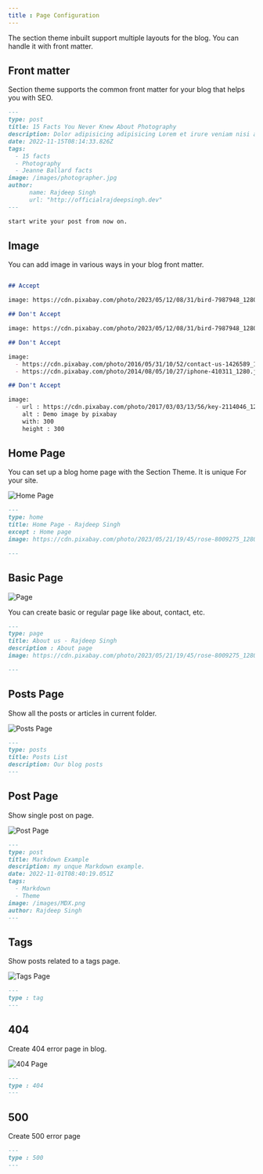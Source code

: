 ```yaml
---
title : Page Configuration
---
```


The section theme inbuilt support multiple layouts for the blog. You can handle it with front matter. 

## Front matter 
Section theme supports the common front matter for your blog that helps you with SEO.

```markdown  filename="new-post.mdx"
---
type: post
title: 15 Facts You Never Knew About Photography
description: Dolor adipisicing adipisicing Lorem et irure veniam nisi anim excepteur mollit occaecat eu.
date: 2022-11-15T08:14:33.826Z
tags:
  - 15 facts
  - Photography
  - Jeanne Ballard facts
image: /images/photographer.jpg
author: 
      name: Rajdeep Singh
      url: "http://officialrajdeepsingh.dev"
---

start write your post from now on.
```

## Image

You can add image in various ways in your blog front matter.

```markdown {4,8,12-14,18-22} filename="image front matter example"

## Accept

image: https://cdn.pixabay.com/photo/2023/05/12/08/31/bird-7987948_1280.jpg

## Don't Accept  

image: https://cdn.pixabay.com/photo/2023/05/12/08/31/bird-7987948_1280.jpg https://cdn.pixabay.com/photo/2023/05/22/18/17/insect-8011258_1280.jpg

## Don't Accept 

image:
  - https://cdn.pixabay.com/photo/2016/05/31/10/52/contact-us-1426589_1280.png
  - https://cdn.pixabay.com/photo/2014/08/05/10/27/iphone-410311_1280.jpg

## Don't Accept 

image: 
  - url : https://cdn.pixabay.com/photo/2017/03/03/13/56/key-2114046_1280.jpg
    alt : Demo image by pixabay
    with: 300
    height : 300

```
## Home Page
You can set up a blog home page with the Section Theme. It is unique For your site. 

![Home Page](/Home.png "Home Page")


```markdown {2} filename="index.mdx"
---
type: home
title: Home Page - Rajdeep Singh
except : Home page 
image: https://cdn.pixabay.com/photo/2023/05/21/19/45/rose-8009275_1280.jpg

---
```

## Basic Page
![Page](/Page.png "Page")

You can create basic or regular page like about, contact, etc.

```markdown {2}  filename="about.mdx"
---
type: page
title: About us - Rajdeep Singh
description : About page
image: https://cdn.pixabay.com/photo/2023/05/21/19/45/rose-8009275_1280.jpg

---

```

## Posts Page
Show all the posts or articles in current folder.

![Posts Page](/Posts.png "Posts Page")

```markdown {2} filename="index.mdx"
---
type: posts
title: Posts List
description: Our blog posts
---
```


## Post Page
Show single post on page.

![Post Page](/Post.png "Posts Page")

```markdown {2} filename="my-new-post.mdx"
---
type: post
title: Markdown Example
description: my unque Markdown example.
date: 2022-11-01T08:40:19.051Z
tags:
  - Markdown
  - Theme
image: /images/MDX.png
author: Rajdeep Singh
---
```

## Tags

Show posts related to a tags page.

![Tags Page](/Tags.png " Tags Page ")

```markdown {2} filename="tags/[slug].mdx"
---
type : tag
---
```
## 404
Create 404 error page in blog.

![404 Page](/404.png "404 Page")

```markdown {2} filename="404.mdx"
---
type : 404
---
```
## 500
Create 500 error page 
```markdown {2} filename="500.mdx"
---
type : 500
---
```


